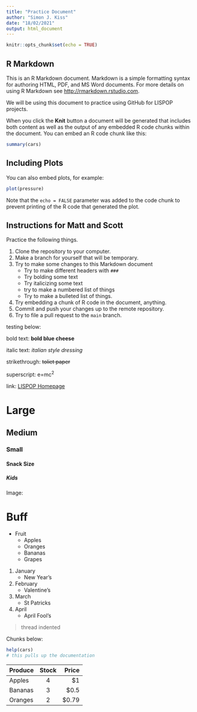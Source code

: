 ```yaml
---
title: "Practice Document"
author: "Simon J. Kiss"
date: "18/02/2021"
output: html_document
---
```


```r
knitr::opts_chunk$set(echo = TRUE)
```

## R Markdown

This is an R Markdown document. Markdown is a simple formatting syntax for authoring HTML, PDF, and MS Word documents. For more details on using R Markdown see <http://rmarkdown.rstudio.com>.

We will be using this document to practice using GitHub for LISPOP projects. 

When you click the **Knit** button a document will be generated that includes both content as well as the output of any embedded R code chunks within the document. You can embed an R code chunk like this:

```r
summary(cars)
```

## Including Plots

You can also embed plots, for example:

```r
plot(pressure)
```

Note that the `echo = FALSE` parameter was added to the code chunk to prevent printing of the R code that generated the plot.

## Instructions for Matt and Scott

Practice the following things. 

1. Clone the repository to your computer. 
2. Make a branch for yourself that will be temporary.
3. Try to make some changes to this Markdown document 
    - Try to make different headers with `### `
    - Try bolding some text 
    - Try italicizing some text
    - try to make a numbered list of things
    - Try to make a bulleted list of things. 
4. Try embedding a chunk of R code in the document, anything.
5. Commit and push your changes up to the remote repository. 
6. Try to file a pull request to the `main` branch. 

testing below:

bold text: **bold blue cheese**

italic text: *italian style dressing*

strikethrough: ~~toliet paper~~ 

superscript: e=mc^2^

link: [LISPOP Homepage](LISPOP _ Laurier Institute for the Study of Public Opinion and Policy.html)

# Large

## Medium

### Small

#### Snack Size

##### Kids

Image:


# Buff


* Fruit
    + Apples
    + Oranges
    + Bananas
    + Grapes

1. January
    + New Year's
2. February
    + Valentine's
3. March
    + St Patricks
4. April
    + April Fool's
    

> thread indented

Chunks below:
```r
help(cars)
# this pulls up the documentation
```

| Produce      | Stock          | Price |
| ------------- |:-------------:| -----:|
| Apples     | 4 | $1 |
| Bananas      | 3     |   $0.5 |
| Oranges | 2     |    $0.79 |

